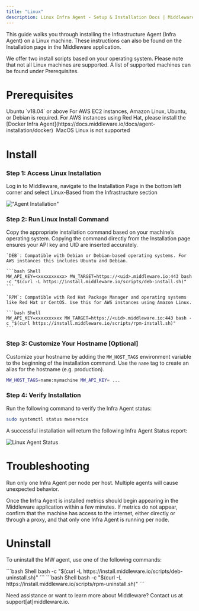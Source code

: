 ```yaml
---
title: "Linux"
description: Linux Infra Agent - Setup & Installation Docs | Middleware
---
```


This guide walks you through installing the Infrastructure Agent (Infra Agent) on a Linux machine. These instructions can also be found on the Installation page in the Middleware application. 

We offer two install scripts based on your operating system. Please note that not all Linux machines are supported. A list of supported machines can be found under Prerequisites.

# Prerequisites

<Steps>

  <Step title="Ubuntu">
  Ubuntu `v18.04` or above
  </Step>

  <Step title="AWS Instances">
  For AWS EC2 instances, Amazon Linux, Ubuntu, or Debian is required. For AWS instances using Red Hat, please install the [Docker Infra Agent](https://docs.middleware.io/docs/agent-installation/docker) 
  </Step>

  <Step title="Operating System">
  MacOS Linux is not supported
  </Step>

</Steps>

# Install

### Step 1: Access Linux Installation

Log in to Middleware, navigate to the Installation Page in the bottom left corner and select Linux-Based from the Infrastructure section

!["Agent Installation"](/images/agent-installation/k1.png)

### Step 2: Run Linux Install Command

Copy the appropriate installation command based on your machine’s operating system. Copying the command directly from the Installation page ensures your API key and UID are inserted accurately.

<Tabs>
  <Tab title="DEB">

    `DEB`: Compatible with Debian or Debian-based operating systems. For AWS instances this includes Ubuntu and Debian.

    ```bash Shell
    MW_API_KEY=<xxxxxxxxxx> MW_TARGET=https://<uid>.middleware.io:443 bash -c "$(curl -L https://install.middleware.io/scripts/deb-install.sh)"
    ```
  </Tab>

  <Tab title="RPM">

    `RPM`: Compatible with Red Hat Package Manager and operating systems like Red Hat or CentOS. Use this for AWS instances using Amazon Linux. 
    
    ```bash Shell
    MW_API_KEY=xxxxxxxxxx MW_TARGET=https://<uid>.middleware.io:443 bash -c "$(curl https://install.middleware.io/scripts/rpm-install.sh)"
    ```          
  </Tab>
</Tabs>

### Step 3: Customize Your Hostname [Optional]

Customize your hostname by adding the `MW_HOST_TAGS` environment variable to the beginning of the installation command. Use the `name` tag to create an alias for the hostname (e.g. production). 
    
```bash Shell
MW_HOST_TAGS=name:mymachine MW_API_KEY= ...
```

### Step 4: Verify Installation

Run the following command to verify the Infra Agent status:

```bash Shell
sudo systemctl status mwservice
```
A successful installation will return the following Infra Agent Status report:

![Linux Agent Status](/images/agent-installation/k5.jpg)

# Troubleshooting

<Warning>  Run only one Infra Agent per node per host. Multiple agents will cause unexpected behavior.</Warning>

Once the Infra Agent is installed metrics should begin appearing in the Middleware application within a few minutes. If metrics do not appear, confirm that the machine has access to the internet, either directly or through a proxy, and that only one Infra Agent is running per node. 


# Uninstall
To uninstall the MW agent, use one of the following commands:

<Tabs>
  <Tab title="DEB">
    ```bash Shell
    bash -c "$(curl -L https://install.middleware.io/scripts/deb-uninstall.sh)"
    ```
  </Tab>

  <Tab title="RPM">
    ```bash Shell
    bash -c "$(curl -L https://install.middleware.io/scripts/rpm-uninstall.sh)"
    ```  
  </Tab>
</Tabs>

<Note> Need assistance or want to learn more about Middleware? Contact us at support[at]middleware.io. </Note>